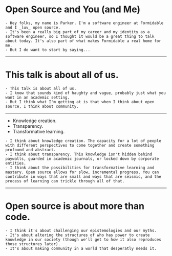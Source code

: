 
# Open Source and You (and Me)

<Social />

```notes
- Hey folks, my name is Parker. I'm a software engineer at Formidable and I _luv_ open source.
- It's been a really big part of my career and my identity as a software engineer, so I thought it would be a great thing to talk about today. It's also part of what makes Formidable a real home for me.
- But I do want to start by saying...
```

---

# This talk is about all of us.

```notes
- This talk is about all of us.
- I know that sounds kind of haughty and vague, probably just what you want in an academic setting.
- But I think what I'm getting at is that when I think about open source, I think about community.
```

---


<ul>
  <Appear>
    <li style={{ textAlign: "left" }}>Knowledge creation.</li>
    <li style={{ textAlign: "left" }}>Transparency.</li>
    <li style={{ textAlign: "left" }}>Transformative learning.</li>
  </Appear>
</ul>

```notes
- I think about knowledge creation. The capacity for a lot of people with different perspectives to come together and create something profound and abstract.
- I think about transparency. This knowledge isn't hidden behind paywalls, guarded in academic journals, or locked down by corporate entities.
- I think about the possibilities for transformative learning and mastery. Open source allows for slow, incremental progress. You can contribute in ways that are small and ways that are seismic, and the process of learning can trickle through all of that.
```

---

# Open source is about more than code.

```notes
- I think it's about challenging our epistemologies and our myths.
- It's about altering the structures of who has power to create knowledge in our society (though we'll get to how it also reproduces those structures later).
- It's about making community in a world that desperatly needs it.
```
